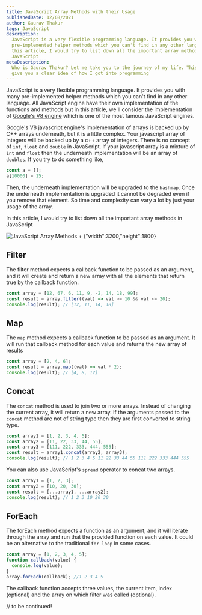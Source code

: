 ```yaml
---
title: JavaScript Array Methods with their Usage
publishedDate: 12/08/2021
author: Gaurav Thakur
tags: JavaScript
description:
  JavaScript is a very flexible programming language. It provides you with many
  pre-implemented helper methods which you can't find in any other language. In
  this article, I would try to list down all the important array methods in
  JavaScript
metaDescription:
  Who is Gaurav Thakur? Let me take you to the journey of my life. This will
  give you a clear idea of how I got into programming
---
```


JavaScript is a very flexible programming language. It provides you with many
pre-implemented helper methods which you can't find in any other language. All
JavaScript engine have their own implementation of the functions and methods but
in this article, we'll consider the implementation of
[Google's V8 engine](https://v8.dev/) which is one of the most famous JavaScript
engines.

Google's V8 javascript engine's implementation of arrays is backed up by C++
arrays underneath, but it is a little complex. Your javascript array of integers
will be backed up by a c++ array of integers. There is no concept of `int`,
`float` and `double` in JavaScript. If your javascript array is a mixture of
`int` and `float` then the underneath implementation will be an array of
`doubles`. If you try to do something like,

```javascript
const a = [];
a[10000] = 15;
```

Then, the underneath implementation will be upgraded to the `hashmap`. Once the
underneath implementation is upgraded it cannot be degraded even if you remove
that element. So time and complexity can vary a lot by just your usage of the
array.

In this article, I would try to list down all the important array methods in
JavaScript

![JavaScript Array Methods + `{"width":3200,"height":1800}`](/images/javascript-array-methods.png 'JavaScript Array Methods')

## Filter

The filter method expects a callback function to be passed as an argument, and
it will create and return a new array with all the elements that return true by
the callback function.

```javascript
const array = [12, 67, 6, 11, 9, -2, 14, 18, 99];
const result = array.filter((val) => val >= 10 && val <= 20);
console.log(result); // [12, 11, 14, 18]
```

## Map

The `map` method expects a callback function to be passed as an argument. It
will run that callback method for each value and returns the new array of
results

```javascript
const array = [2, 4, 6];
const result = array.map((val) => val * 2);
console.log(result); // [4, 8, 12]
```

## Concat

The `concat` method is used to join two or more arrays. Instead of changing the
current array, it will return a new array. If the arguments passed to the
`concat` method are not of string type then they are first converted to string
type.

```javascript
const array1 = [1, 2, 3, 4, 5];
const array2 = [11, 22, 33, 44, 55];
const array3 = [111, 222, 333, 444, 555];
const result = array1.concat(array2, array3);
console.log(result); // 1 2 3 4 5 11 22 33 44 55 111 222 333 444 555
```

You can also use JavaScript's `spread` operator to concat two arrays.

```javascript
const array1 = [1, 2, 3];
const array2 = [10, 20, 30];
const result = [...array1, ...array2];
console.log(result); // 1 2 3 10 20 30
```

## ForEach

The forEach method expects a function as an argument, and it will iterate
through the array and run that the provided function on each value. It could be
an alternative to the traditional `for loop` in some cases.

```javascript
const array = [1, 2, 3, 4, 5];
function callback(value) {
  console.log(value);
}
array.forEach(callback); //1 2 3 4 5
```

The callback function accepts three values, the current item, index (optional)
and the array on which filter was called (optional).

// to be continued!
